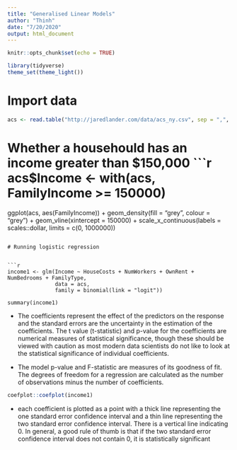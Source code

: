 ```yaml
---
title: "Generalised Linear Models"
author: "Thinh"
date: "7/20/2020"
output: html_document
---
```


```r
knitr::opts_chunk$set(echo = TRUE)
```

```r
library(tidyverse)
theme_set(theme_light())
```

# Import data 

```r
acs <- read.table("http://jaredlander.com/data/acs_ny.csv", sep = ",", header = TRUE, stringsAsFactors = FALSE)
```

# Whether a househould has an income greater than $150,000
```r
acs$Income <- with(acs, FamilyIncome >= 150000)

ggplot(acs, aes(FamilyIncome)) + 
  geom_density(fill = "grey", colour = "grey") + 
  geom_vline(xintercept = 150000) +
  scale_x_continuous(labels = scales::dollar, limits = c(0, 1000000))
  
```

# Running logistic regression 


```r
income1 <- glm(Income ~ HouseCosts + NumWorkers + OwnRent + NumBedrooms + FamilyType,
               data = acs,
               family = binomial(link = "logit"))

summary(income1)
```

* The coefficients represent the effect of the predictors on the response and the standard errors are the uncertainty in the estimation of the coefficients. The t value (t-statistic) and p-value for the coefficients are numerical measures of statistical significance, though these should be viewed with caution as most modern data scientists do not like to look at the statistical significance of individual coefficients.

* The model p-value and F-statistic are measures of its goodness of fit. The degrees of freedom for a regression are calculated as the number of observations minus the number of coefficients.

```r
coefplot::coefplot(income1)
```

* each coefficient is plotted as a point with a thick line representing the one standard error confidence interval and a thin line representing the two standard error confidence interval. There is a vertical line indicating 0. In general, a good rule of thumb is that if the two standard error confidence interval does not contain 0, it is statistically significant

